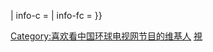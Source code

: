 {{Userbox
| border-c = {{{1|#1a5088}}}
| id       = [[File:CGTN-2.svg|45px]]
| id-c     = {{{1|#FFFFFF}}}
| id-fc     = {{{1|#1a5088}}}
| info     = {{{4|{{center|這個用戶喜歡看'''[[中国环球电视网 (频道)|<span style="color: #FFFFFF">中國環球電視网</span>]]'''的節目。}}}}}
| info-c   = {{{2|#1a5088}}}
| info-fc  = {{{8|#FFFFFF}}}
}}<includeonly>
[[Category:喜欢看中国环球电视网节目的维基人]]</includeonly>
<noinclude>
[[Category:媒體用戶框模板|視]]
</noinclude>